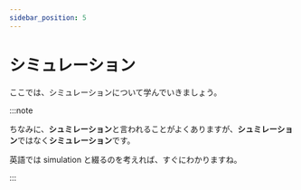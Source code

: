 ```yaml
---
sidebar_position: 5
---
```


# シミュレーション

ここでは、シミュレーションについて学んでいきましょう。

:::note

ちなみに、**シュミレーション**と言われることがよくありますが、**シュミレーション**ではなく**シミュレーション**です。

英語では simulation と綴るのを考えれば、すぐにわかりますね。

:::
